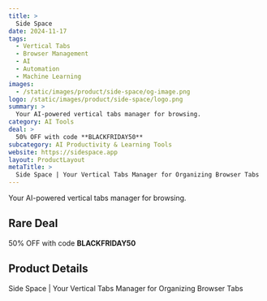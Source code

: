 ```yaml
---
title: >
  Side Space
date: 2024-11-17
tags:
  - Vertical Tabs
  - Browser Management
  - AI
  - Automation
  - Machine Learning
images:
  - /static/images/product/side-space/og-image.png
logo: /static/images/product/side-space/logo.png
summary: >
  Your AI-powered vertical tabs manager for browsing.
category: AI Tools
deal: >
  50% OFF with code **BLACKFRIDAY50**
subcategory: AI Productivity & Learning Tools
website: https://sidespace.app
layout: ProductLayout
metaTitle: >
  Side Space | Your Vertical Tabs Manager for Organizing Browser Tabs
---
```

Your AI-powered vertical tabs manager for browsing.

## Rare Deal

50% OFF with code **BLACKFRIDAY50**
## Product Details
Side Space | Your Vertical Tabs Manager for Organizing Browser Tabs


